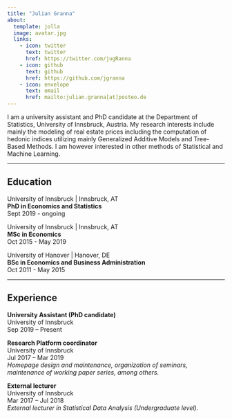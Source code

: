 ```yaml
---
title: "Julian Granna"
about: 
  template: jolla
  image: avatar.jpg
  links: 
    - icon: twitter
      text: twitter
      href: https://twitter.com/jugRanna
    - icon: github
      text: github
      href: https://github.com/jgranna
    - icon: envelope
      text: email
      href: mailto:julian.granna[at]posteo.de
---
```


I am a university assistant and PhD candidate at the Department of Statistics, University of Innsbruck, Austria. My research interests include mainly the modeling of real estate prices including the computation of hedonic indices utilizing mainly Generalized Additive Models and Tree-Based Methods. I am however interested in other methods of Statistical and Machine Learning.

------------------------------------------------------------------------

## Education

University of Innsbruck \| Innsbruck, AT\
**PhD in Economics and Statistics**\
Sept 2019 - ongoing

University of Innsbruck \| Innsbruck, AT\
**MSc in Economics**\
Oct 2015 - May 2019

University of Hanover \| Hanover, DE\
**BSc in Economics and Business Administration**\
Oct 2011 - May 2015

------------------------------------------------------------------------

## Experience

**University Assistant (PhD candidate)**\
University of Innsbruck\
Sep 2019 -- Present

**Research Platform coordinator**\
University of Innsbruck\
Jul 2017 -- Mar 2019\
*Homepage design and maintenance, organization of seminars, maintenance of working paper series, among others.*

**External lecturer**\
University of Innsbruck\
Mar 2017 -- Jul 2018\
*External lecturer in Statistical Data Analysis (Undergraduate level).*
